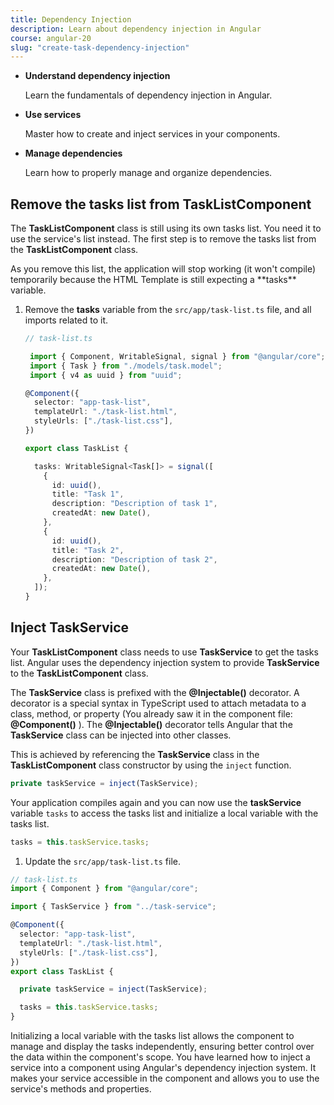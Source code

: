 ```yaml
---
title: Dependency Injection
description: Learn about dependency injection in Angular
course: angular-20
slug: "create-task-dependency-injection"
---
```



<NotificationCard state="objective" title="Chapter Objectives">
  <ul className="list-disc pl-4 space-y-2">
    <li>
      <strong>Understand dependency injection</strong>
      <p>Learn the fundamentals of dependency injection in Angular.</p>
    </li>
    <li>
      <strong>Use services</strong>
      <p>Master how to create and inject services in your components.</p>
    </li>
    <li>
      <strong>Manage dependencies</strong>
      <p>Learn how to properly manage and organize dependencies.</p>
    </li>
  </ul>
</NotificationCard>

## Remove the tasks list from TaskListComponent

The **TaskListComponent** class is still using its own tasks list.
You need it to use the service's list instead. The first step is to remove the tasks list from the **TaskListComponent** class.

<NotificationCard state="warning" title="Warning">
  As you remove this list, the application will stop working (it won't compile)
  temporarily because the HTML Template is still expecting a **tasks** variable.
</NotificationCard>

<Steps>

1. Remove the **tasks** variable from the `src/app/task-list.ts` file, and all imports related to it.

   ```typescript del="signal" del="WritableSignal" del="import { Task } from "./models/task.model";" del="import { v4 as uuid } from "uuid";" del={"Remove the tasks list": 12-27}
   // task-list.ts

    import { Component, WritableSignal, signal } from "@angular/core";
    import { Task } from "./models/task.model";
    import { v4 as uuid } from "uuid";

   @Component({
     selector: "app-task-list",
     templateUrl: "./task-list.html",
     styleUrls: ["./task-list.css"],
   })

   export class TaskList {

     tasks: WritableSignal<Task[]> = signal([
       {
         id: uuid(),
         title: "Task 1",
         description: "Description of task 1",
         createdAt: new Date(),
       },
       {
         id: uuid(),
         title: "Task 2",
         description: "Description of task 2",
         createdAt: new Date(),
       },
     ]);
   }
   ```

</Steps>

## Inject TaskService

Your **TaskListComponent** class needs to use **TaskService** to get the tasks list.
Angular uses the dependency injection system to provide **TaskService** to the **TaskListComponent** class.

The **TaskService** class is prefixed with the **@Injectable()** decorator.
A decorator is a special syntax in TypeScript used to attach metadata to a class, method, or property (You already saw it in the component file: **@Component()** ).
The **@Injectable()** decorator tells Angular that the **TaskService** class can be injected into other classes.

This is achieved by referencing the **TaskService** class in the **TaskListComponent** class constructor by using the `inject` function.

```ts
private taskService = inject(TaskService);
```

Your application compiles again and you can now use the **taskService** variable `tasks` to access the tasks list and initialize a local variable with the tasks list.

```ts
tasks = this.taskService.tasks;
```

1. Update the `src/app/task-list.ts` file.

```typescript ins={"Import TaskService": 3-4} ins={"Create a tasks variable and initialize it with TaskService's list": 14-15} ins={"Inject TaskService in the class constructor": 12-13}
// task-list.ts
import { Component } from "@angular/core";

import { TaskService } from "../task-service";

@Component({
  selector: "app-task-list",
  templateUrl: "./task-list.html",
  styleUrls: ["./task-list.css"],
})
export class TaskList {

  private taskService = inject(TaskService);

  tasks = this.taskService.tasks;
}
```

<NotificationCard state="info" title="Note">
  Initializing a local variable with the tasks list allows the component to manage and display the tasks independently, ensuring better control over the data within the component's scope.
</NotificationCard>


<NotificationCard state="success" title="What you've learned">
  You have learned how to inject a service into a component using Angular's
  dependency injection system. It makes your service accessible in the component
  and allows you to use the service's methods and properties.
</NotificationCard>
